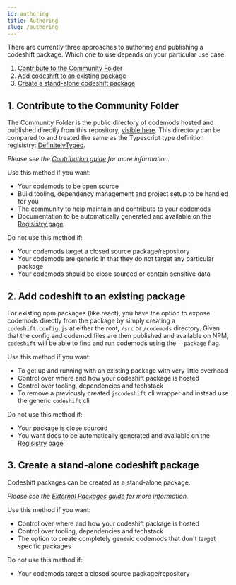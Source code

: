 ```yaml
---
id: authoring
title: Authoring
slug: /authoring
---
```


There are currently three approaches to authoring and publishing a codeshift package.
Which one to use depends on your particular use case.

1. [Contribute to the Community Folder](#1-contribute-to-the-community-folder)
1. [Add codeshift to an existing package](#2-add-codeshift-to-an-existing-package)
1. [Create a stand-alone codeshift package](#3-create-a-stand-alone-codeshift-package)

## 1. Contribute to the Community Folder

The Community Folder is the public directory of codemods hosted and published directly from this repository, [visible here](https://github.com/CodeshiftCommunity/CodeshiftCommunity/tree/main/community).
This directory can be compared to and treated the same as the Typescript type definition regisistry: [DefinitelyTyped](https://github.com/DefinitelyTyped/DefinitelyTyped).

_Please see the [Contribution guide](contribution) for more information._

Use this method if you want:

- Your codemods to be open source
- Build tooling, dependency management and project setup to be handled for you
- The community to help maintain and contribute to your codemods
- Documentation to be automatically generated and available on the [Regisistry page](atlaskit__avatar)

Do not use this method if:

- Your codemods target a closed source package/repository
- Your codemods are generic in that they do not target any particular package
- Your codemods should be close sourced or contain sensitive data

## 2. Add codeshift to an existing package

For existing npm packages (like react), you have the option to expose codemods directly from the package by simply creating a `codeshift.config.js` at either the root, `/src` or `/codemods` directory.
Given that the config and codemod files are then published and available on NPM, `codeshift` will be able to find and run codemods using the `--package` flag.

Use this method if you want:

- To get up and running with an existing package with very little overhead
- Control over where and how your codeshift package is hosted
- Control over tooling, dependencies and techstack
- To remove a previously created `jscodeshift` cli wrapper and instead use the generic `codeshift` cli

Do not use this method if:

- Your package is close sourced
- You want docs to be automatically generated and available on the [Regisistry page](atlaskit__avatar)

## 3. Create a stand-alone codeshift package

Codeshift packages can be created as a stand-alone package.

_Please see the [External Packages guide](external-packages) for more information._

Use this method if you want:

- Control over where and how your codeshift package is hosted
- Control over tooling, dependencies and techstack
- The option to create completely generic codemods that don't target specific packages

Do not use this method if:

- Your codemods target a closed source package/repository
